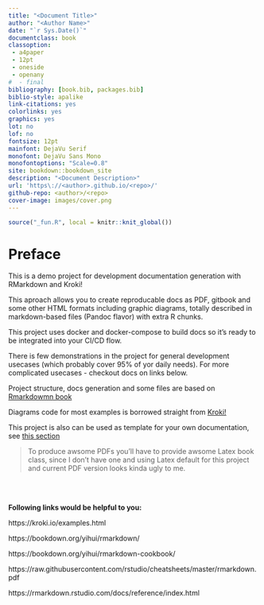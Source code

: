 ```yaml
---
title: "<Document Title>"
author: "<Author Name>"
date: "`r Sys.Date()`"
documentclass: book
classoption:
 - a4paper
 - 12pt
 - oneside
 - openany
#  - final
bibliography: [book.bib, packages.bib]
biblio-style: apalike
link-citations: yes
colorlinks: yes
graphics: yes
lot: no
lof: no
fontsize: 12pt
mainfont: DejaVu Serif
monofont: DejaVu Sans Mono
monofontoptions: "Scale=0.8"
site: bookdown::bookdown_site
description: "<Document Description>"
url: 'https\://<author>.github.io/<repo>/'
github-repo: <author>/<repo>
cover-image: images/cover.png
---
```


```r
source("_fun.R", local = knitr::knit_global())
```

# Preface {-}

This is a demo project for development documentation generation with RMarkdown and Kroki!

This aproach allows you to create reproducable docs as PDF, gitbook and some other HTML formats including graphic
diagrams, totally described in markdown-based files (Pandoc flavor) with extra R chunks.

This project uses docker and docker-compose to build docs so it's ready to be integrated into your CI/CD flow.

There is few demonstrations in the project for general development usecases (which probably cover 95% of yor daily needs).
For more complicated usecases - checkout docs on links below.

Project structure, docs generation and some files are based on [Rmarkdowmn book](https://github.com/rstudio/rmarkdown-book)

Diagrams code for most examples is borrowed straight from [Kroki!](https://kroki.io/examples.html)

This project is also can be used as template for your own documentation, see [this section](#as_template)

> To produce awsome PDFs you'll have to provide awsome Latex book class, since I don't have one and using Latex default
> for this project and current PDF version looks kinda ugly to me.

\
\

**Following links would be helpful to you:**

https://kroki.io/examples.html

https://bookdown.org/yihui/rmarkdown/

https://bookdown.org/yihui/rmarkdown-cookbook/

https://raw.githubusercontent.com/rstudio/cheatsheets/master/rmarkdown.pdf

https://rmarkdown.rstudio.com/docs/reference/index.html
